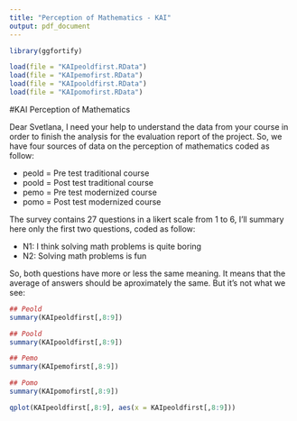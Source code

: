 ```yaml
---
title: "Perception of Mathematics - KAI"
output: pdf_document
---
```

```r
library(ggfortify)

load(file = "KAIpeoldfirst.RData")
load(file = "KAIpemofirst.RData")
load(file = "KAIpooldfirst.RData")
load(file = "KAIpomofirst.RData")
```

#KAI Perception of Mathematics

Dear Svetlana, I need your help to understand the data from your course in order to finish the analysis for the evaluation report of the project. So, we have four sources of data on the perception of mathematics coded as follow:

* peold = Pre test traditional course
* poold = Post test traditional course
* pemo = Pre test modernized course
* pomo = Post test modernized course

The survey contains 27 questions in a likert scale from 1 to 6, I'll summary here only the first two questions, coded as follow:

* N1: I think solving math problems is quite boring
* N2: Solving math problems is fun

So, both questions have more or less the same meaning. It means that the average of answers should be aproximately the same. But it's not what we see:

```r
## Peold
summary(KAIpeoldfirst[,8:9])

## Poold
summary(KAIpooldfirst[,8:9])

## Pemo
summary(KAIpemofirst[,8:9])

## Pomo
summary(KAIpomofirst[,8:9])
```
```r
qplot(KAIpeoldfirst[,8:9], aes(x = KAIpeoldfirst[,8:9]))

```

